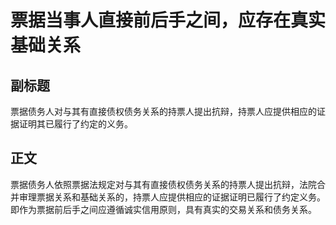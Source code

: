 # 票据当事人直接前后手之间，应存在真实基础关系
## 副标题
票据债务人对与其有直接债权债务关系的持票人提出抗辩，持票人应提供相应的证据证明其已履行了约定的义务。
## 正文
票据债务人依照票据法规定对与其有直接债权债务关系的持票人提出抗辩，法院合并审理票据关系和基础关系的，持票人应提供相应的证据证明已履行了约定义务。即作为票据前后手之间应遵循诚实信用原则，具有真实的交易关系和债务关系。